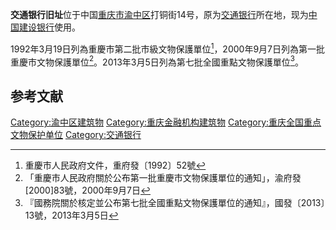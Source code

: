 {{msg:重慶市文物保護單位
|名稱 = 交通銀行舊址
|編號 = 61
|圖片 = Chongqing Jiaotong Yinhang Jiuzhi 2014.04.21 12-18-03.jpg
|級別 = 4
|分類 = 
|時代 = 1936年
|地点 = [[重慶市|重慶市]][[市中區_(重慶市)|市中區]]打銅街14號
|坐標 = 
|登錄 = 1992年3月19日
}}
{{msg:重慶市文物保護單位
|名稱 = 交通銀行舊址
|編號 = 145
|圖片 = 
|級別 = 5
|分類 = 
|時代 = 1936年
|地点 = [[渝中區|渝中區]]打銅街14號
|坐標 = 
|登錄 = 2000年9月7日
}}
{{coord|29|33|45|N|106|34|50|E|scale:10000|display=title}}
{{msg:重慶市文物保護單位
|名稱 = 重慶抗戰金融機構舊址群-交通銀行舊址
|編號 = 1872
|圖片 = Chongqing Jiaotong Yinhang Jiuzhi 2014.04.21 12-23-08.jpg
|級別 = 107
|分類 = 近现代重要史迹及代表性建筑
|時代 = 1938～1946年
|地点 = [[重慶市|重慶市]][[渝中區|渝中區]]
|坐標 =
|登錄 = 2013年3月5日
}}
'''交通银行旧址'''位于中国[[重庆市|重庆市]][[渝中区|渝中区]]打铜街14号，原为[[交通银行|交通银行]]所在地，现为[[中国建设银行|中国建设银行]]使用。

1992年3月19日列為重慶市第二批市級文物保護單位<ref>重慶市人民政府文件，重府發〔1992〕52號</ref>，2000年9月7日列為第一批重慶市文物保護單位<ref>「重慶市人民政府關於公布第一批重慶市文物保護單位的通知」，渝府發[2000]83號，2000年9月7日</ref>。2013年3月5日列為第七批全國重點文物保護單位<ref>『國務院關於核定並公布第七批全國重點文物保護單位的通知』，國發〔2013〕13號，2013年3月5日</ref>。

==参考文献==
{{commonscat|Chongqing Jiaotong Yinhang Jiuzhi}}
{{reflist}}
{{重庆全国重点文物保护单位}}
[[Category:渝中区建筑物|Category:渝中区建筑物]]
[[Category:重庆金融机构建筑物|Category:重庆金融机构建筑物]]
[[Category:重庆全国重点文物保护单位|Category:重庆全国重点文物保护单位]]
[[Category:交通银行|Category:交通银行]]